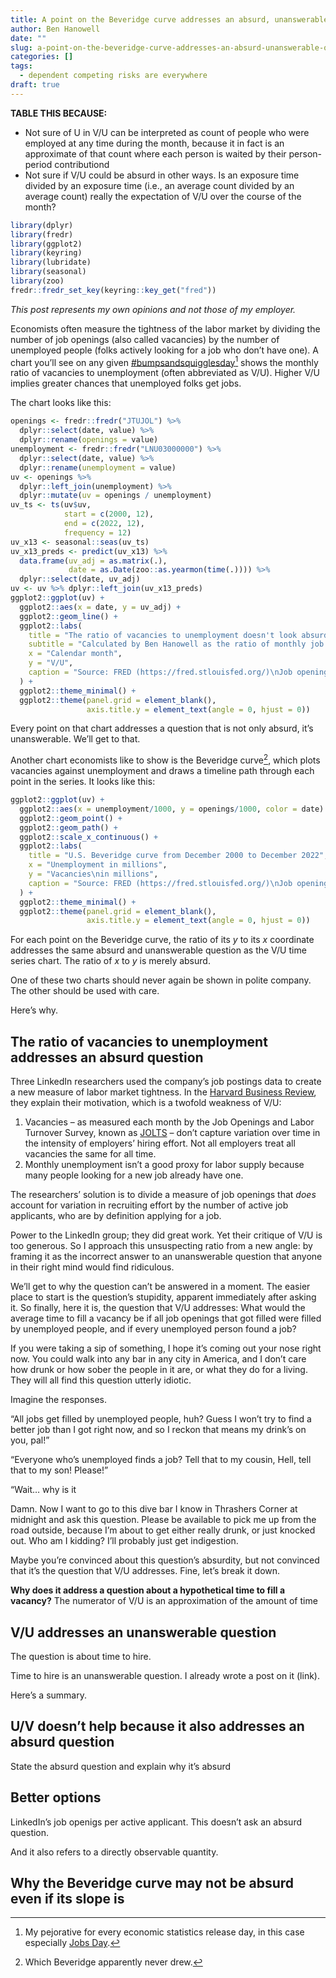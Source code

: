 ```yaml
---
title: A point on the Beveridge curve addresses an absurd, unanswerable question
author: Ben Hanowell
date: ""
slug: a-point-on-the-beveridge-curve-addresses-an-absurd-unanswerable-question
categories: []
tags:
  - dependent competing risks are everywhere
draft: true
---
```


**TABLE THIS BECAUSE:**

* Not sure of U in V/U can be interpreted as count of people who were employed at any time during the month, because it in fact is an approximate of that count where each person is waited by their person-period contributiond
* Not sure if V/U could be absurd in other ways. Is an exposure time divided by an exposure time (i.e., an average count divided by an average count) really the expectation of V/U over the course of the month?

```r
library(dplyr)
library(fredr)
library(ggplot2)
library(keyring)
library(lubridate)
library(seasonal)
library(zoo)
fredr::fredr_set_key(keyring::key_get("fred"))
```

*This post represents my own opinions and not those of my employer.*

Economists often measure the tightness of the labor market by dividing the number of job openings (also called vacancies) by the number of unemployed people (folks actively looking for a job who don't have one). A chart you'll see on any given [#bumpsandsquigglesday](https://twitter.com/hashtag/bumpsandsquigglesday)^[My pejorative for every economic statistics release day, in this case especially [Jobs Day](https://www.bls.gov/schedule/news_release/empsit.htm).] shows the monthly ratio of vacancies to unemployment (often abbreviated as V/U). Higher V/U implies greater chances that unemployed folks get jobs.

The chart looks like this:

```r
openings <- fredr::fredr("JTUJOL") %>%
  dplyr::select(date, value) %>%
  dplyr::rename(openings = value)
unemployment <- fredr::fredr("LNU03000000") %>%
  dplyr::select(date, value) %>%
  dplyr::rename(unemployment = value)
uv <- openings %>%
  dplyr::left_join(unemployment) %>%
  dplyr::mutate(uv = openings / unemployment)
uv_ts <- ts(uv$uv,
            start = c(2000, 12),
            end = c(2022, 12),
            frequency = 12)
uv_x13 <- seasonal::seas(uv_ts)
uv_x13_preds <- predict(uv_x13) %>%
  data.frame(uv_adj = as.matrix(.),
             date = as.Date(zoo::as.yearmon(time(.)))) %>%
  dplyr::select(date, uv_adj)
uv <- uv %>% dplyr::left_join(uv_x13_preds)
ggplot2::ggplot(uv) +
  ggplot2::aes(x = date, y = uv_adj) +
  ggplot2::geom_line() +
  ggplot2::labs(
    title = "The ratio of vacancies to unemployment doesn't look absurd... but it is",
    subtitle = "Calculated by Ben Hanowell as the ratio of monthly job openings to unemployment",
    x = "Calendar month",
    y = "V/U",
    caption = "Source: FRED (https://fred.stlouisfed.org/)\nJob openings from Job Opengings and Labor Turnover Survey\nUnemployment from Bureau of Labor Statistics Employment Situation report\nSeasonally adjusted via X-13-ARIMA-SEATS by Ben Hanowell"
  ) +
  ggplot2::theme_minimal() +
  ggplot2::theme(panel.grid = element_blank(),
                 axis.title.y = element_text(angle = 0, hjust = 0))
```

Every point on that chart addresses a question that is not only absurd, it's unanswerable. We'll get to that.

Another chart economists like to show is the Beveridge curve^[Which Beveridge apparently never drew.], which plots vacancies against unemployment and draws a timeline path through each point in the series. It looks like this:

```r
ggplot2::ggplot(uv) +
  ggplot2::aes(x = unemployment/1000, y = openings/1000, color = date) +
  ggplot2::geom_point() +
  ggplot2::geom_path() +
  ggplot2::scale_x_continuous() +
  ggplot2::labs(
    title = "U.S. Beveridge curve from December 2000 to December 2022",
    x = "Unemployment in millions",
    y = "Vacancies\nin millions",
    caption = "Source: FRED (https://fred.stlouisfed.org/)\nJob openings from Job Opengings and Labor Turnover Survey\nUnemployment from Bureau of Labor Statistics Employment Situation report"
  ) +
  ggplot2::theme_minimal() +
  ggplot2::theme(panel.grid = element_blank(),
                 axis.title.y = element_text(angle = 0, hjust = 0))
```

For each point on the Beveridge curve, the ratio of its $y$ to its $x$ coordinate addresses the same absurd and unanswerable question as the V/U time series chart. The ratio of $x$ to $y$ is merely absurd.

One of these two charts should never again be shown in polite company. The other should be used with care.

Here's why.

## The ratio of vacancies to unemployment addresses an absurd question

Three LinkedIn researchers used the company's job postings data to create a new measure of labor market tightness. In the [Harvard Business Review](https://hbr.org/2022/11/the-u-s-labor-market-is-less-tight-than-it-appears?ab=hero-subleft-2), they explain their motivation, which is a twofold weakness of V/U:

1. Vacancies -- as measured each month by the Job Openings and Labor Turnover Survey, known as [JOLTS](https://www.bls.gov/jlt/) -- don't capture variation over time in the intensity of employers' hiring effort. Not all employers treat all vacancies the same for all time.
2. Monthly unemployment isn't a good proxy for labor supply because many people looking for a new job already have one.

The researchers' solution is to divide a measure of job openings that *does* account for variation in recruiting effort by the number of active job applicants, who are by definition applying for a job.

Power to the LinkedIn group; they did great work. Yet their critique of V/U is too generous. So I approach this unsuspecting ratio from a new angle: by framing it as the incorrect answer to an unanswerable question that anyone in their right mind would find ridiculous.

We'll get to why the question can't be answered in a moment. The easier place to start is the question's stupidity, apparent immediately after asking it. So finally, here it is, the question that V/U addresses: What would the average time to fill a vacancy be if all job openings that got filled were filled by unemployed people, and if every unemployed person found a job?

If you were taking a sip of something, I hope it's coming out your nose right now. You could walk into any bar in any city in America, and I don't care how drunk or how sober the people in it are, or what they do for a living. They will all find this question utterly idiotic.

Imagine the responses.

"All jobs get filled by unemployed people, huh? Guess I won't try to find a better job than I got right now, and so I reckon that means my drink's on you, pal!"

"Everyone who's unemployed finds a job? Tell that to my cousin, Hell, tell that to my son! Please!"

"Wait... why is it 

Damn. Now I want to go to this dive bar I know in Thrashers Corner at midnight and ask this question. Please be available to pick me up from the road outside, because I'm about to get either really drunk, or just knocked out. Who am I kidding? I'll probably just get indigestion.

Maybe you're convinced about this question's absurdity, but not convinced that it's the question that V/U addresses. Fine, let's break it down.

**Why does it address a question about a hypothetical time to fill a vacancy?** The numerator of V/U is an approximation of the amount of time 

## V/U addresses an unanswerable question

The question is about time to hire.

Time to hire is an unanswerable question. I already wrote a post on it (link).

Here's a summary.

## U/V doesn't help because it also addresses an absurd question

State the absurd question and explain why it's absurd

## Better options

LinkedIn's job openigs per active applicant. This doesn't ask an absurd question.

And it also refers to a directly observable quantity.

## Why the Beveridge curve may not be absurd even if its slope is

